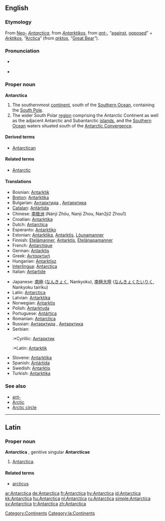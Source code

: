 ==English==
{{wikipedia}}

===Etymology===
From [[neo-|Neo-]]{{L.}} ''[[#Latin|Antarctica]]'', from {{Gr.}} ''[[Antarktikos#Greek|Antarktikos]]'', from ''[[ant-#Greek|ant-]]'', “[[against]], [[opposed]]” + ''[[Arktikos#Greek|Arktikos]]'', “[[Arctica]]” (from {{Gr.}} ''[[arktos#Greek|arktos]]'', “[[Great Bear]]”).

===Pronunciation===
* {{a|UK}} {{IPA|/ænˈtɑːktɪkə/}}
* {{a|US}} {{IPA|/ænˈtɑɹktɪkə/}}

===Proper noun===
'''Antarctica'''

# The southernmost [[continent]], south of the [[Southern Ocean]], containing the [[South Pole]].
# The wider South Polar [[region]] comprising the Antarctic Continent as well as the adjacent Antarctic and Subantarctic [[island]]s, and the [[Southern Ocean]] waters situated south of the [[Antarctic Convergence]].

====Derived terms====
* [[Antarctican]]

====Related terms====
* [[Antarctic]]

====Translations====
{{trans-top|Antarctica}}
*Bosnian: [[Antarktik]] {{m}}
*[[Breton]]: [[Antarktika#Breton|Antarktika]]
*Bulgarian: [[Антарктида]] {{i|the continent}}, [[Антарктика]] {{i|the region}}
*[[Catalan]]: [[Antàrtida]] {{f}}
*Chinese: [[南极洲]] (Nánjí Zhōu, Nanji Zhou, Nan2ji2 Zhou1)
*Croatian: [[Antarktika#Croatian|Antarktika]] {{f}}
*Dutch: [[Antarctica#Dutch|Antarctica]] {{n}}
*Esperanto: [[Antarktiko]]
*Estonian: [[Antarktika]], [[Antarktis]], [[Lõunamanner]]
*Finnish: [[Etelämanner]], [[Antarktis]], [[Etelänapamanner]]
*French: [[Antarctique]] {{m}}
*German: [[Antarktis]] {{f}}
*Greek: [[Ανταρκτική]] {{f}}
*Hungarian: [[Antarktisz]]
*[[Interlingua]]: [[Antarctica#Interlingua|Antarctica]]
*Italian: [[Antartide]]
{{trans-mid}}
*Japanese: [[南極]] ([[なんきょく]], Nankyoku), [[南極大陸]] ([[なんきょくたいりく]], Nankyoku tairiku)
*Latin: [[Antarctica#Latin|Antarctica]]
*Latvian: [[Antarktika]] {{f}}
*Norwegian: [[Antarktis]]
*Polish: [[Antarktyda]]
*Portuguese: [[Antártica]]
*Romanian: [[Antarctica#Romanian|Antarctica]]
*Russian: [[Антарктида]] {{i|the continent}} {{f}}, [[Антарктика]] {{i|the region}} {{f}}
*Serbian:
*:*Cyrillic: [[Антарктик]] {{f}}
*:*Latin: [[Antarktik]] {{f}}
*Slovene: [[Antarktika]]
*Spanish: [[Antártida]]
*Swedish: [[Antarktis]]
*Turkish: [[Antarktika]]
{{trans-bottom}}

===See also===
* [[ant-]]
* [[Arctic]]
* [[Arctic circle]]

----

==Latin==

===Proper noun===
'''Antarctica''' {{f}}, genitive singular '''Antarcticae'''

# [[#English|Antarctica]].

====Related terms====
*[[arcticus]]

[[Category:Continents]]
[[Category:la:Continents]]

[[ar:Antarctica]]
[[de:Antarctica]]
[[fr:Antarctica]]
[[hy:Antarctica]]
[[id:Antarctica]]
[[kk:Antarctica]]
[[hu:Antarctica]]
[[nl:Antarctica]]
[[ru:Antarctica]]
[[simple:Antarctica]]
[[sv:Antarctica]]
[[tr:Antarctica]]
[[zh:Antarctica]]